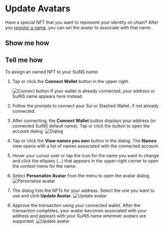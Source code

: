 # Update Avatars


Have a special NFT that you want to represent your identity on chain? After you [register a name](./registration.mdx), you can set the avatar to associate with that name.

## Show me how

<Player videoId="fxtn1iTyG38"/>

## Tell me how

To assign an owned NFT to your SuiNS name:

1. Tap or click the **Connect Wallet** button in the upper right. 
  
    ![Connect button](/images/ui/connect-btn.png)
    If your wallet is already connected, your address or SuiNS name appears here instead.
1. Follow the prompts to connect your Sui or Stashed Wallet, if not already connected.
1. After connecting, the **Connect Wallet** button displays your address (or connected SuiNS default name). Tap or click the button to open the account dialog.
  ![Dialog](/images/ui/view-names.png)
1. Tap or click the **View names you own** button in the dialog. The **Names** view opens with a list of names associated with the connected account. 
1. Hover your cursor over or tap the icon for the name you want to change and click the ellipses (...) that appears in the upper-right corner to open the context menu for the name.
1. Select **Personalize Avatar** from the menu to open the avatar dialog. 
  ![Personalize avatar](/images/ui/personalize.png)
1. The dialog lists the NFTs for your address. Select the one you want to use and click **Update Avatar**.
  ![Update avatar](/images/ui/avatar.png)
1. Approve the transaction using your connected wallet. After the transaction completes, your avatar becomes associated with your address and appears with your SuiNS name wherever avatars are supported.
  ![Update avatar](/images/ui/avatar-login.png)
